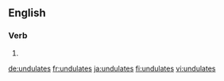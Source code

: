 
==English==

===Verb===
{{head|en}}

# {{en-third-person singular of|undulate}}

[[de:undulates]]
[[fr:undulates]]
[[ja:undulates]]
[[fi:undulates]]
[[vi:undulates]]